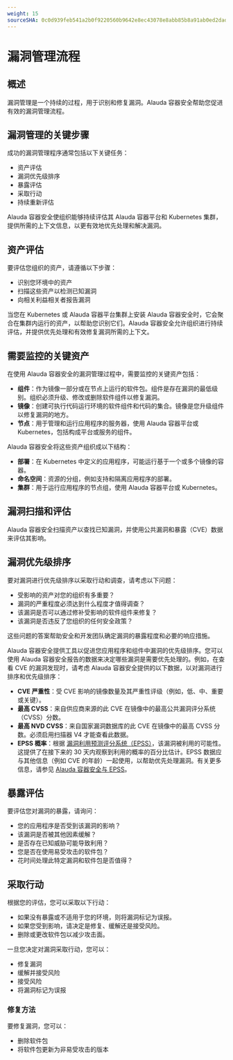 ```yaml
---
weight: 15
sourceSHA: 0c0d939feb541a2b0f9220560b9642e8ec43078e8abb85b8a91ab0ed2dad0a94
---
```


# 漏洞管理流程

## 概述

漏洞管理是一个持续的过程，用于识别和修复漏洞。Alauda 容器安全帮助您促进有效的漏洞管理流程。

## 漏洞管理的关键步骤

成功的漏洞管理程序通常包括以下关键任务：

- 资产评估
- 漏洞优先级排序
- 暴露评估
- 采取行动
- 持续重新评估

Alauda 容器安全使组织能够持续评估其 Alauda 容器平台和 Kubernetes 集群，提供所需的上下文信息，以更有效地优先处理和解决漏洞。

## 资产评估

要评估您组织的资产，请遵循以下步骤：

- 识别您环境中的资产
- 扫描这些资产以检测已知漏洞
- 向相关利益相关者报告漏洞

当您在 Kubernetes 或 Alauda 容器平台集群上安装 Alauda 容器安全时，它会聚合在集群内运行的资产，以帮助您识别它们。Alauda 容器安全允许组织进行持续评估，并提供优先处理和有效修复漏洞所需的上下文。

## 需要监控的关键资产

在使用 Alauda 容器安全的漏洞管理过程中，需要监控的关键资产包括：

- **组件**：作为镜像一部分或在节点上运行的软件包。组件是存在漏洞的最低级别。组织必须升级、修改或删除软件组件以修复漏洞。
- **镜像**：创建可执行代码运行环境的软件组件和代码的集合。镜像是您升级组件以修复漏洞的地方。
- **节点**：用于管理和运行应用程序的服务器，使用 Alauda 容器平台或 Kubernetes，包括构成平台或服务的组件。

Alauda 容器安全将这些资产组织成以下结构：

- **部署**：在 Kubernetes 中定义的应用程序，可能运行基于一个或多个镜像的容器。
- **命名空间**：资源的分组，例如支持和隔离应用程序的部署。
- **集群**：用于运行应用程序的节点组，使用 Alauda 容器平台或 Kubernetes。

## 漏洞扫描和评估

Alauda 容器安全扫描资产以查找已知漏洞，并使用公共漏洞和暴露（CVE）数据来评估其影响。

## 漏洞优先级排序

要对漏洞进行优先级排序以采取行动和调查，请考虑以下问题：

- 受影响的资产对您的组织有多重要？
- 漏洞的严重程度必须达到什么程度才值得调查？
- 该漏洞是否可以通过修补受影响的软件组件来修复？
- 该漏洞是否违反了您组织的任何安全政策？

这些问题的答案帮助安全和开发团队确定漏洞的暴露程度和必要的响应措施。

Alauda 容器安全提供工具以促进您应用程序和组件中漏洞的优先级排序。您可以使用 Alauda 容器安全报告的数据来决定哪些漏洞是需要优先处理的。例如，在查看 CVE 的漏洞发现时，请考虑 Alauda 容器安全提供的以下数据，以对漏洞进行排序和优先级排序：

- **CVE 严重性**：受 CVE 影响的镜像数量及其严重性评级（例如，低、中、重要或关键）。
- **最高 CVSS**：来自供应商来源的此 CVE 在镜像中的最高公共漏洞评分系统（CVSS）分数。
- **最高 NVD CVSS**：来自国家漏洞数据库的此 CVE 在镜像中的最高 CVSS 分数。必须启用扫描器 V4 才能查看此数据。
- **EPSS 概率**：根据 [漏洞利用预测评分系统（EPSS）](https://www.first.org/epss/model)，该漏洞被利用的可能性。这提供了在接下来的 30 天内观察到利用的概率的百分比估计。EPSS 数据应与其他信息（例如 CVE 的年龄）一起使用，以帮助优先处理漏洞。有关更多信息，请参见 [Alauda 容器安全与 EPSS](https://access.redhat.com/articles/7106599)。

## 暴露评估

要评估您对漏洞的暴露，请询问：

- 您的应用程序是否受到该漏洞的影响？
- 该漏洞是否被其他因素缓解？
- 是否存在已知威胁可能导致利用？
- 您是否在使用易受攻击的软件包？
- 花时间处理此特定漏洞和软件包是否值得？

## 采取行动

根据您的评估，您可以采取以下行动：

- 如果没有暴露或不适用于您的环境，则将漏洞标记为误报。
- 如果您受到影响，请决定是修复、缓解还是接受风险。
- 删除或更改软件包以减少攻击面。

一旦您决定对漏洞采取行动，您可以：

- 修复漏洞
- 缓解并接受风险
- 接受风险
- 将漏洞标记为误报

### 修复方法

要修复漏洞，您可以：

- 删除软件包
- 将软件包更新为非易受攻击的版本
